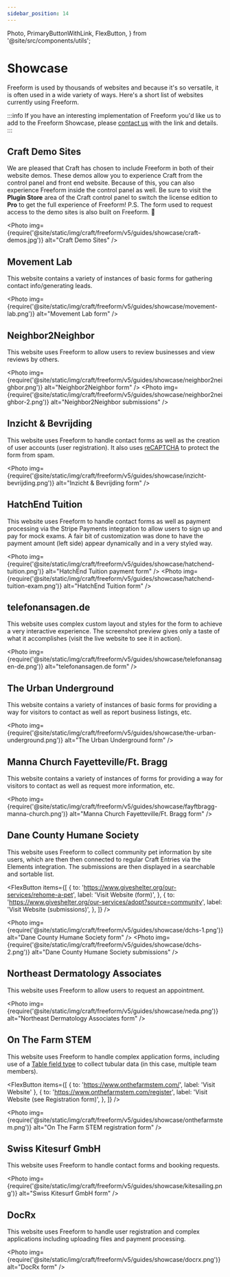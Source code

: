 ```yaml
---
sidebar_position: 14
---
```


  Photo,
  PrimaryButtonWithLink,
  FlexButton,
} from '@site/src/components/utils';

# Showcase

Freeform is used by thousands of websites and because it's so versatile, it is often used in a wide variety of ways. Here's a short list of websites currently using Freeform.

:::info
If you have an interesting implementation of Freeform you'd like us to add to the Freeform Showcase, please [contact us](https://support.solspace.com/) with the link and details.
:::

## Craft Demo Sites

We are pleased that Craft has chosen to include Freeform in both of their website demos. These demos allow you to experience Craft from the control panel and front end website. Because of this, you can also experience Freeform inside the control panel as well. Be sure to visit the **Plugin Store** area of the Craft control panel to switch the license edition to **Pro** to get the full experience of Freeform! P.S. The form used to request access to the demo sites is also built on Freeform. 🙂

<PrimaryButtonWithLink
  to="https://craftcms.com/demo"
  label="Visit Craft Demo Sites"
/>

<Photo
  img={require('@site/static/img/craft/freeform/v5/guides/showcase/craft-demos.jpg')}
  alt="Craft Demo Sites"
/>

## Movement Lab

This website contains a variety of instances of basic forms for gathering contact info/generating leads.

<PrimaryButtonWithLink to="https://movementlab.eu/" label="Visit Website" />

<Photo
  img={require('@site/static/img/craft/freeform/v5/guides/showcase/movement-lab.png')}
  alt="Movement Lab form"
/>

## Neighbor2Neighbor

This website uses Freeform to allow users to review businesses and view reviews by others.

<PrimaryButtonWithLink to="https://n2n.la/" label="Visit Website" />

<Photo
  img={require('@site/static/img/craft/freeform/v5/guides/showcase/neighbor2neighbor.png')}
  alt="Neighbor2Neighbor form"
/>
<Photo
  img={require('@site/static/img/craft/freeform/v5/guides/showcase/neighbor2neighbor-2.png')}
  alt="Neighbor2Neighbor submissions"
/>

## Inzicht & Bevrijding

This website uses Freeform to handle contact forms as well as the creation of user accounts (user registration). It also uses [reCAPTCHA](../forms/spam-protection.mdx#recaptcha) to protect the form from spam.

<PrimaryButtonWithLink
  to="https://www.inzichtenbevrijding.nl"
  label="Visit Website"
/>

<Photo
  img={require('@site/static/img/craft/freeform/v5/guides/showcase/inzicht-bevrijding.png')}
  alt="Inzicht & Bevrijding form"
/>

## HatchEnd Tuition

This website uses Freeform to handle contact forms as well as payment processing via the Stripe Payments integration to allow users to sign up and pay for mock exams. A fair bit of customization was done to have the payment amount (left side) appear dynamically and in a very styled way.

<PrimaryButtonWithLink
  to="https://hatchendtuition.co.uk"
  label="Visit Website"
/>

<Photo
  img={require('@site/static/img/craft/freeform/v5/guides/showcase/hatchend-tuition.png')}
  alt="HatchEnd Tuition payment form"
/>
<Photo
  img={require('@site/static/img/craft/freeform/v5/guides/showcase/hatchend-tuition-exam.png')}
  alt="HatchEnd Tuition form"
/>

## telefonansagen.de

This website uses complex custom layout and styles for the form to achieve a very interactive experience. The screenshot preview gives only a taste of what it accomplishes (visit the live website to see it in action).

<PrimaryButtonWithLink
  to="https://www.telefonansagen.de/kontakt/unverbindliche-anfrage"
  label="Visit Website"
/>

<Photo
  img={require('@site/static/img/craft/freeform/v5/guides/showcase/telefonansagen-de.png')}
  alt="telefonansagen.de form"
/>

## The Urban Underground

This website contains a variety of instances of basic forms for providing a way for visitors to contact as well as report business listings, etc.

<PrimaryButtonWithLink
  to="https://theurbanunderground.com/"
  label="Visit Website"
/>

<Photo
  img={require('@site/static/img/craft/freeform/v5/guides/showcase/the-urban-underground.png')}
  alt="The Urban Underground form"
/>

## Manna Church Fayetteville/Ft. Bragg

This website contains a variety of instances of forms for providing a way for visitors to contact as well as request more information, etc.

<PrimaryButtonWithLink
  to="https://fayftbragg.manna.church/"
  label="Visit Website"
/>

<Photo
  img={require('@site/static/img/craft/freeform/v5/guides/showcase/fayftbragg-manna-church.png')}
  alt="Manna Church Fayetteville/Ft. Bragg form"
/>

## Dane County Humane Society

This website uses Freeform to collect community pet information by site users, which are then then connected to regular Craft Entries via the Elements integration. The submissions are then displayed in a searchable and sortable list.

<FlexButton
  items={[
    {
      to: 'https://www.giveshelter.org/our-services/rehome-a-pet',
      label: 'Visit Website (form)',
    },
    {
      to: 'https://www.giveshelter.org/our-services/adopt?source=community',
      label: 'Visit Website (submissions)',
    },
  ]}
/>

<Photo
  img={require('@site/static/img/craft/freeform/v5/guides/showcase/dchs-1.png')}
  alt="Dane County Humane Society form"
/>
<Photo
  img={require('@site/static/img/craft/freeform/v5/guides/showcase/dchs-2.png')}
  alt="Dane County Humane Society submissions"
/>

## Northeast Dermatology Associates

This website uses Freeform to allow users to request an appointment.

<PrimaryButtonWithLink
  to="https://www.nedermatology.com/#appointment"
  label="Visit Website"
/>

<Photo
  img={require('@site/static/img/craft/freeform/v5/guides/showcase/neda.png')}
  alt="Northeast Dermatology Associates form"
/>

## On The Farm STEM

This website uses Freeform to handle complex application forms, including use of a [Table field type](../forms/fields.mdx#table) to collect tubular data (in this case, multiple team members).

<FlexButton
  items={[
    { to: 'https://www.onthefarmstem.com/', label: 'Visit Website' },
    {
      to: 'https://www.onthefarmstem.com/register',
      label: 'Visit Website (see Registration form)',
    },
  ]}
/>

<Photo
  img={require('@site/static/img/craft/freeform/v5/guides/showcase/onthefarmstem.png')}
  alt="On The Farm STEM registration form"
/>

## Swiss Kitesurf GmbH

This website uses Freeform to handle contact forms and booking requests.

<PrimaryButtonWithLink to="https://www.kitesailing.ch/" label="Visit Website" />

<Photo
  img={require('@site/static/img/craft/freeform/v5/guides/showcase/kitesailing.png')}
  alt="Swiss Kitesurf GmbH form"
/>

## DocRx

This website uses Freeform to handle user registration and complex applications including uploading files and payment processing.

<PrimaryButtonWithLink to="https://docrx.com" label="Visit Website" />

<Photo
  img={require('@site/static/img/craft/freeform/v5/guides/showcase/docrx.png')}
  alt="DocRx form"
/>
